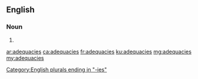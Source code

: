 ==English==

===Noun===
{{head|en|noun plural form}}

# {{plural of|adequacy|lang=en}}

[[Category:English plurals ending in "-ies"]]

[[ar:adequacies]]
[[ca:adequacies]]
[[fr:adequacies]]
[[ku:adequacies]]
[[mg:adequacies]]
[[my:adequacies]]